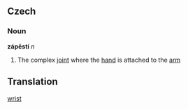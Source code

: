 ==Czech==

===Noun===
'''zápěstí''' ''n''

# The complex [[joint]] where the [[hand]] is attached to the [[arm]]

==Translation==
[[wrist]]